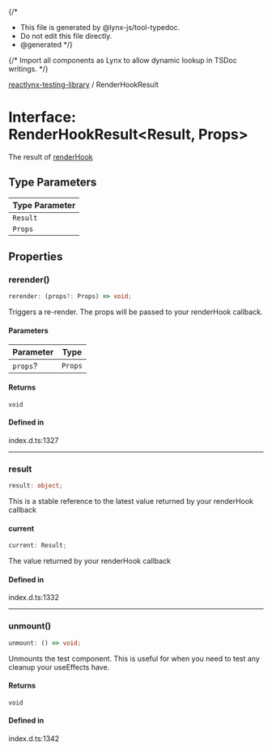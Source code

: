 {/*
* This file is generated by @lynx-js/tool-typedoc.
* Do not edit this file directly.
* @generated
*/}

{/* Import all components as Lynx to allow dynamic lookup in TSDoc writings. */}


[reactlynx-testing-library](/api/reactlynx-testing-library/index.mdx) / RenderHookResult

# Interface: RenderHookResult\<Result, Props\>

The result of [renderHook](/api/reactlynx-testing-library/Function.renderHook.mdx)

## Type Parameters

| Type Parameter |
| ------ |
| `Result` |
| `Props` |

## Properties

### rerender()

```ts
rerender: (props?: Props) => void;
```

Triggers a re-render. The props will be passed to your renderHook callback.

#### Parameters

| Parameter | Type |
| ------ | ------ |
| `props`? | `Props` |

#### Returns

`void`

#### Defined in

index.d.ts:1327

***

### result

```ts
result: object;
```

This is a stable reference to the latest value returned by your renderHook
callback

#### current

```ts
current: Result;
```

The value returned by your renderHook callback

#### Defined in

index.d.ts:1332

***

### unmount()

```ts
unmount: () => void;
```

Unmounts the test component. This is useful for when you need to test
any cleanup your useEffects have.

#### Returns

`void`

#### Defined in

index.d.ts:1342
